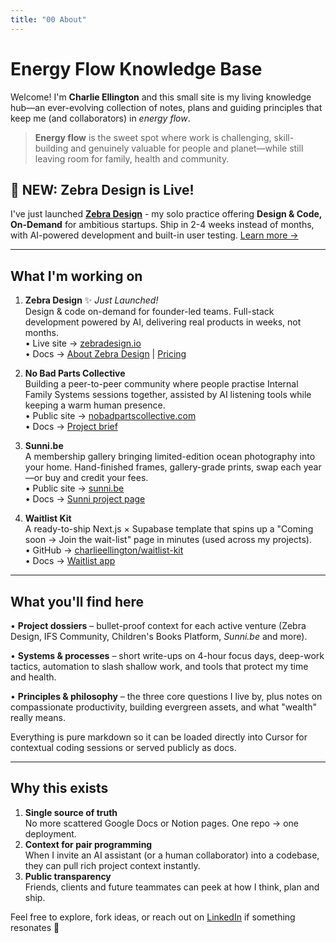 ```yaml
---
title: "00 About"
---
```


# Energy Flow Knowledge Base

Welcome! I'm **Charlie Ellington** and this small site is my living knowledge hub—an ever-evolving collection of notes, plans and guiding principles that keep me (and collaborators) in _energy flow_.

> **Energy flow** is the sweet spot where work is challenging, skill-building and genuinely valuable for people and planet—while still leaving room for family, health and community.

## 🚀 NEW: Zebra Design is Live!

I've just launched [**Zebra Design**](https://zebradesign.io) - my solo practice offering **Design & Code, On-Demand** for ambitious startups. Ship in 2-4 weeks instead of months, with AI-powered development and built-in user testing. [Learn more →](/03-projects/Zebra-Design/launch-announcement)

---

## What I'm working on

1. **Zebra Design** ✨ _Just Launched!_  
   Design & code on-demand for founder-led teams. Full-stack development powered by AI, delivering real products in weeks, not months.  
   • Live site → [zebradesign.io](https://zebradesign.io)  
   • Docs → [About Zebra Design](/03-projects/Zebra-Design/about) | [Pricing](/03-projects/Zebra-Design/pricing)

2. **No Bad Parts Collective**  
   Building a peer-to-peer community where people practise Internal Family Systems sessions together, assisted by AI listening tools while keeping a warm human presence.  
   • Public site → [nobadpartscollective.com](https://nobadpartscollective.com)  
   • Docs → [Project brief](/03-projects/no-bad-parts-collective/about)

3. **Sunni.be**  
   A membership gallery bringing limited-edition ocean photography into your home. Hand-finished frames, gallery-grade prints, swap each year—or buy and credit your fees.  
   • Public site → [sunni.be](https://sunni.be)  
   • Docs → [Sunni project page](/03-projects/Sunni/about)

4. **Waitlist Kit**  
   A ready-to-ship Next.js × Supabase template that spins up a "Coming soon → Join the wait-list" page in minutes (used across my projects).  
   • GitHub → [charlieellington/waitlist-kit](https://github.com/charlieellington/waitlist-kit)  
   • Docs → [Waitlist app](/03-projects/Waitlist-app/about)

---

## What you'll find here

• **Project dossiers** – bullet-proof context for each active venture (Zebra Design, IFS Community, Children's Books Platform, *Sunni.be* and more).

• **Systems & processes** – short write-ups on 4-hour focus days, deep-work tactics, automation to slash shallow work, and tools that protect my time and health.

• **Principles & philosophy** – the three core questions I live by, plus notes on compassionate productivity, building evergreen assets, and what "wealth" really means.

Everything is pure markdown so it can be loaded directly into Cursor for contextual coding sessions or served publicly as docs.

---

## Why this exists

1. **Single source of truth**  
   No more scattered Google Docs or Notion pages. One repo → one deployment.
2. **Context for pair programming**  
   When I invite an AI assistant (or a human collaborator) into a codebase, they can pull rich project context instantly.
3. **Public transparency**  
   Friends, clients and future teammates can peek at how I think, plan and ship.

Feel free to explore, fork ideas, or reach out on [LinkedIn](https://www.linkedin.com/in/charlie-ellington/) if something resonates 🌱 